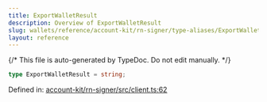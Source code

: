 ```yaml
---
title: ExportWalletResult
description: Overview of ExportWalletResult
slug: wallets/reference/account-kit/rn-signer/type-aliases/ExportWalletResult
layout: reference
---
```


{/* This file is auto-generated by TypeDoc. Do not edit manually. */}

```ts
type ExportWalletResult = string;
```

Defined in: [account-kit/rn-signer/src/client.ts:62](https://github.com/alchemyplatform/aa-sdk/blob/c1a84188d03473acac2fdb49fb7cd7fdba73169b/account-kit/rn-signer/src/client.ts#L62)

